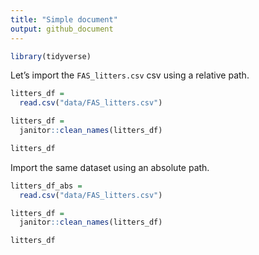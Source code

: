 ```yaml
---
title: "Simple document"
output: github_document
---
```


```r
library(tidyverse)
```



Let's import the `FAS_litters.csv` csv using a relative path.
```r
litters_df = 
  read.csv("data/FAS_litters.csv")

litters_df =
  janitor::clean_names(litters_df)

litters_df 
```

Import the same dataset using an absolute path.
```r
litters_df_abs = 
  read.csv("data/FAS_litters.csv")

litters_df =
  janitor::clean_names(litters_df)

litters_df 
```
